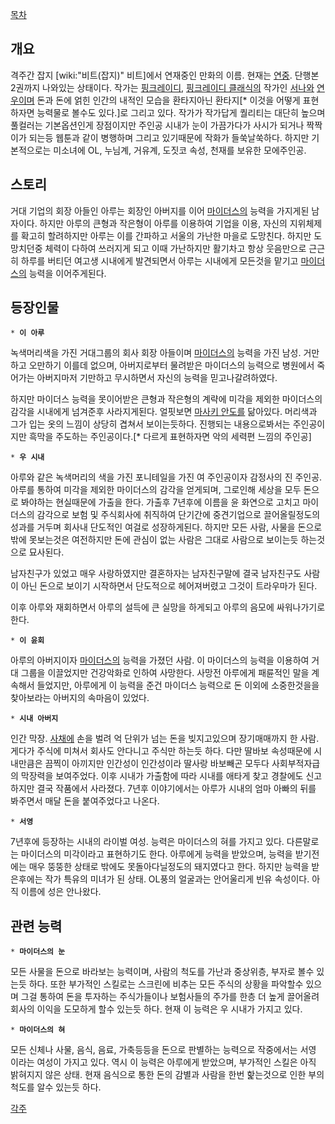 [[목차]]

== 개요 ==
격주간 잡지 [wiki:"비트(잡지)" 비트]에서 연재중인 만화의 이름. 현재는 [[연중]]. 단행본 2권까지 나와있는 상태이다.
작가는 [[핑크레이디]], [[핑크레이디 클래식]]의 작가인 [[서나]]와 [[연우]]이며 돈과 돈에 얽힌 인간의 내적인 모습을 환타지아닌 환타지[* 이것을 어떻게 표현하자면 능력물로 볼수도 있다.]로 그리고 있다.
작가가 작가답게 퀄리티는 대단히 높으며 풀컬러는 기본옵션인게 장점이지만 주인공 시내가 눈이 가끔가다가 사시가 되거나 짝짝이가 되는등 웹툰과 같이 병행하며 그리고 있기때문에 작화가 들쑥날쑥하다. 하지만 기본적으로는 미소녀에 OL, 누님계, 거유계, 도짓코 속성, 천재를 보유한 모에주인공.

== 스토리 ==
거대 기업의 회장 아들인 아루는 회장인 아버지를 이어 [[마이더스]]의 능력을 가지게된 남자이다. 하지만 아루의 큰형과 작은형이 아루를 이용하여 기업을 이용, 자신의 지위체제를 확고히 할려하지만 아루는 이를 간파하고 서울의 가난한 마을로 도망친다. 하지만 도망치던중 체력이 다하여 쓰러지게 되고 이때 가난하지만 활기차고 항상 웃음만으로 근근히 하루를 버티던 여고생 시내에게 발견되면서 아루는 시내에게 모든것을 맡기고 [[마이더스]]의 능력을 이어주게된다.

== 등장인물 ==
 * '''이 아루'''
녹색머리색을 가진 거대그룹의 회사 회장 아들이며 [[마이더스]]의 능력을 가진 남성. 거만하고 오만하기 이를데 없으며, 아버지로부터 물려받은 마이더스의 능력으로 병원에서 죽어가는 아버지마저 기만하고 무시하면서 자신의 능력을 믿고나갈려하였다. 

하지만 마이더스 능력을 못이어받은 큰형과 작은형의 계략에 미각을 제외한 마이더스의 감각을 시내에게 넘겨준후 사라지게된다. 얼핏보면 [[마사키 안도]]를 닮아있다. 머리색과 그가 입는 옷의 느낌이 상당히 겹쳐서 보이는듯하다. 진행되는 내용으로봐서는 주인공이지만 흑막을 주도하는 주인공이다.[* 다르게 표현하자면 악의 세력편 느낌의 주인공]


 * '''우 시내'''
아루와 같은 녹색머리의 색을 가진 포니테일을 가진 여 주인공이자 감정사의 진 주인공.
아루를 통하여 미각을 제외한 마이더스의 감각을 얻게되며, 그로인해 세상을 모두 돈으로 봐야하는 현실때문에 가출을 한다. 가출후 7년후에 이름을 윤 화연으로 고치고 마이더스의 감각으로 보험 및 주식회사에 취직하여 단기간에 중견기업으로 끌어올릴정도의 성과를 거두며 회사내 단도적인 여걸로 성장하게된다. 하지만 모든 사람, 사물을 돈으로밖에 못보는것은 여전하지만 돈에 관심이 없는 사람은 그대로 사람으로 보이는듯 하는것으로 묘사된다.

남자친구가 있었고 매우 사랑하였지만 결혼하자는 남자친구말에 결국 남자친구도 사람이 아닌 돈으로 보이기 시작하면서 단도적으로 헤어져버렸고 그것이 트라우마가 된다.

이후 아루와 재회하면서 아루의 설득에 큰 실망을 하게되고 아루의 음모에 싸워나가기로 한다.

 * '''이 윤회'''
아루의 아버지이자 [[마이더스]]의 능력을 가졌던 사람. 이 마이더스의 능력을 이용하여 거대 그룹을 이끌었지만 건강악화로 인하여 사망한다. 사망전 아루에게 패륜적인 말을 계속해서 들었지만, 아루에게 이 능력을 준건 마이더스 능력으로 돈 이외에 소중한것을을 찾아보라는 아버지의 속마음이 있었다.

 * '''시내 아버지'''
인간 막장. [[사채]]에 손을 벌려 억 단위가 넘는 돈을 빚지고있으며 장기매매까지 한 사람. 게다가 주식에 미쳐서 회사도 안다니고 주식만 하는듯 하다. 다만 딸바보 속성때문에 시내만큼은 끔찍이 아끼지만 인간성이 인간성이라 딸사랑 바보빼곤 모두다 사회부적자급의 막장력을 보여주었다. 이후 시내가 가출함에 따라 시내를 애타게 찾고 경찰에도 신고하지만 결국 작품에서 사라졌다. 7년후 이야기에서는 아루가 시내의 엄마 아빠의 뒤를 봐주면서 매달 돈을 붙여주었다고 나온다.

 * '''서영'''
7년후에 등장하는 시내의 라이벌 여성. 능력은 마이더스의 혀를 가지고 있다. 다른말로는 마이더스의 미각이라고 표현하기도 한다. 아루에게 능력을 받았으며, 능력을 받기전에는 매우 뚱뚱한 상태로 밖에도 못돌아다닐정도의 돼지였다고 한다. 하지만 능력을 받은후에는 작가 특유의 미녀가 된 상태. OL풍의 얼굴과는 안어울리게 빈유 속성이다. 아직 이름에 성은 안나왔다.

== 관련 능력 ==
 * '''마이더스의 눈'''
모든 사물을 돈으로 바라보는 능력이며, 사람의 척도를 가난과 중상위층, 부자로 볼수 있는듯 하다. 또한 부가적인 스킬로는 스크린에 비추는 모든 주식의 상황을 파악할수 있으며 그걸 통하여 돈을 투자하는 주식가들이나 보험사들의 주가를 한층 더 높게 끌어올려 회사의 이익을 도모하게 할수 있는듯 하다.
현재 이 능력은 우 시내가 가지고 있다.

 * '''마이더스의 혀'''
모든 신체나 사물, 음식, 음료, 가축등등을 돈으로 판별하는 능력으로 작중에서는 서영 이라는 여성이 가지고 있다. 역시 이 능력은 아루에게 받았으며, 부가적인 스킬은 아직 밝혀지지 않은 상태. 현재 음식으로 통한 돈의 감별과 사람을 한번 핥는것으로 인한 부의 척도를 알수 있는듯 하다.

[[각주]]
